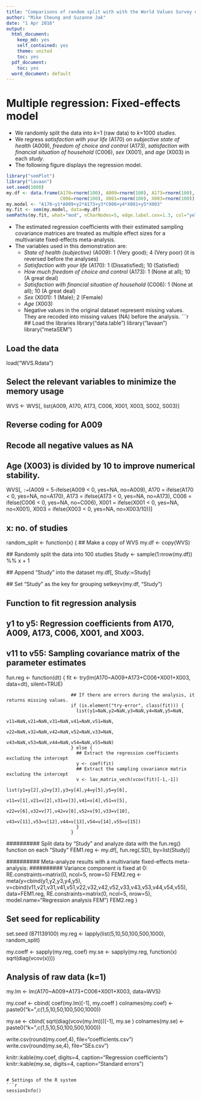 ```yaml
---
title: "Comparisons of random split with with the World Values Survey data"
author: "Mike Cheung and Suzanne Jak"
date: "1 Apr 2016"
output:
  html_document:
    keep_md: yes
    self_contained: yes
    theme: united
    toc: yes
  pdf_document:
    toc: yes
  word_document: default
---
```



# Multiple regression: Fixed-effects model
* We randomly split the data into *k*=1 (raw data) to *k*=1000 *studies*.
* We regress *satisfaction with your life* (A170) on *subjective state of health* (A009), *freedom of choice and control* (A173), *satisfaction with financial situation of household* (C006), *sex* (X001), and *age* (X003) in each *study*.
* The following figure displays the regression model.

```r
library("semPlot")
library("lavaan")
set.seed(1000)
my.df <- data.frame(A170=rnorm(100), A009=rnorm(100), A173=rnorm(100),
                    C006=rnorm(100), X001=rnorm(100), X003=rnorm(100))
my.model <- "A170~y1*A009+y2*A173+y3*C006+y4*X001+y5*X003"
my.fit <- sem(my.model, data=my.df)
semPaths(my.fit, what="mod", nCharNodes=5, edge.label.cex=1.3, col="yellow")  
```

* The estimated regression coefficients with their estimated sampling covariance matrices are treated as multiple effect sizes for a multivariate fixed-effects meta-analysis.
* The variables used in this demonstration are:
    + *State of health (subjective)* (A009): 1 (Very good); 4 (Very poor) (it is reversed before the analyses)
    + *Satisfaction with your life* (A170): 1 (Dissatisfied); 10 (Satisfied)
    + *How much freedom of choice and control* (A173): 1 (None at all); 10 (A great deal)
    + *Satisfaction with financial situation of household* (C006): 1 (None at all); 10 (A great deal)
    + *Sex* (X001): 1 (Male); 2 (Female)
    + *Age* (X003)
    + Negative values in the original dataset represent missing values. They are recoded into missing values (NA) before the analysis.
```r
## Load the libraries
library("data.table")
library("lavaan")
library("metaSEM")

## Load the data
load("WVS.Rdata")
  
## Select the relevant variables to minimize the memory usage
WVS <- WVS[, list(A009, A170, A173, C006, X001, X003, S002, S003)]

## Reverse coding for A009
## Recode all negative values as NA
## Age (X003) is divided by 10 to improve numerical stability.
WVS[, `:=`(A009 = 5-ifelse(A009 < 0, yes=NA, no=A009),
           A170 =   ifelse(A170 < 0, yes=NA, no=A170),
           A173 =   ifelse(A173 < 0, yes=NA, no=A173),
           C006 =   ifelse(C006 < 0, yes=NA, no=C006),
           X001 =   ifelse(X001 < 0, yes=NA, no=X001),
           X003 =   ifelse(X003 < 0, yes=NA, no=X003/10))]
  
## x: no. of studies
random_split <- function(x) {
  ## Make a copy of WVS
  my.df <- copy(WVS)

  ## Randomly split the data into 100 studies
  Study <- sample(1:nrow(my.df)) %% x + 1

  ## Append "Study" into the dataset
  my.df[, Study:=Study]

  ## Set "Study" as the key for grouping
  setkeyv(my.df, "Study")

## Function to fit regression analysis
## y1 to y5: Regression coefficients from A170, A009, A173, C006, X001, and X003.
## v11 to v55: Sampling covariance matrix of the parameter estimates
  fun.reg <- function(dt) { fit <- try(lm(A170~A009+A173+C006+X001+X003, data=dt), silent=TRUE)

                            ## If there are errors during the analysis, it returns missing values.
                            if (is.element("try-error", class(fit))) {
                              list(y1=NaN,y2=NaN,y3=NaN,y4=NaN,y5=NaN,
                                   v11=NaN,v21=NaN,v31=NaN,v41=NaN,v51=NaN,
                                   v22=NaN,v32=NaN,v42=NaN,v52=NaN,v33=NaN,
                                   v43=NaN,v53=NaN,v44=NaN,v54=NaN,v55=NaN)
                            } else {
                              ## Extract the regression coefficients excluding the intercept
                              y <- coef(fit)
                              ## Extract the sampling covariance matrix excluding the intercept
                              v <- lav_matrix_vech(vcov(fit)[-1,-1])
                              list(y1=y[2],y2=y[3],y3=y[4],y4=y[5],y5=y[6],
                                   v11=v[1],v21=v[2],v31=v[3],v41=v[4],v51=v[5],
                                   v22=v[6],v32=v[7],v42=v[8],v52=v[9],v33=v[10],
                                   v43=v[11],v53=v[12],v44=v[13],v54=v[14],v55=v[15])
                              }
                            }

  ########## Split data by "Study" and analyze data with the fun.reg() function on each "Study"
  FEM1.reg <- my.df[, fun.reg(.SD), by=list(Study)]

  ########## Meta-analyze results with a multivariate fixed-effects meta-analysis:
  ########## Variance component is fixed at 0: RE.constraints=matrix(0, ncol=5, nrow=5)
  FEM2.reg <- meta(y=cbind(y1,y2,y3,y4,y5),
                   v=cbind(v11,v21,v31,v41,v51,v22,v32,v42,v52,v33,v43,v53,v44,v54,v55),
                   data=FEM1.reg, RE.constraints=matrix(0, ncol=5, nrow=5),
                   model.name="Regression analysis FEM")
  FEM2.reg
}

## Set seed for replicability
set.seed (871139100)
my.reg <- lapply(list(5,10,50,100,500,1000), random_split)

my.coeff <- sapply(my.reg, coef)
my.se <- sapply(my.reg, function(x) sqrt(diag(vcov(x))))

## Analysis of raw data (k=1)
my.lm <- lm(A170~A009+A173+C006+X001+X003, data=WVS)

my.coef <- cbind( coef(my.lm)[-1], my.coeff )
colnames(my.coef) <- paste0("k=",c(1,5,10,50,100,500,1000))

my.se <- cbind( sqrt(diag(vcov(my.lm)))[-1], my.se )
colnames(my.se) <- paste0("k=",c(1,5,10,50,100,500,1000))

write.csv(round(my.coef,4), file="coefficients.csv")
write.csv(round(my.se,4), file="SEs.csv")

knitr::kable(my.coef, digits=4, caption="Regression coefficients")
knitr::kable(my.se, digits=4, caption="Standard errors")
```

# Settings of the R system
```r
sessionInfo()
```
